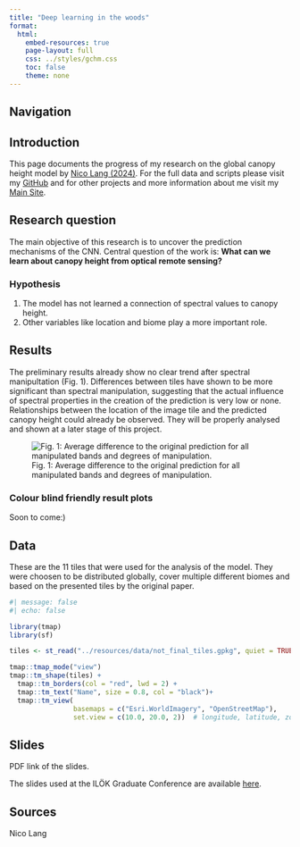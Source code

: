 ```yaml
---
title: "Deep learning in the woods"
format:
  html:
    embed-resources: true
    page-layout: full
    css: ../styles/gchm.css
    toc: false
    theme: none
---
```


<div class="custom-sidebar">
  <h2>Navigation</h2>
  <nav id="dynamic-toc"></nav>
</div>


## Introduction

This page documents the progress of my research on the global canopy height model by [Nico Lang (2024)](https://langnico.github.io/globalcanopyheight/). For the full data and scripts please visit my [GitHub](https://github.com/ESA99) and for other projects and more information about me visit my [Main Site](https://esa99.github.io).

## Research question

The main objective of this research is to uncover the prediction mechanisms of the CNN. Central question of the work is: **What can we learn about canopy height from optical remote sensing?**

### Hypothesis

1. The model has not learned a connection of spectral values to canopy height.  
2. Other variables like location and biome play a more important role.  

## Results

The preliminary results already show no clear trend after spectral manipultation (Fig. 1). Differences between tiles have shown to be more significant than spectral manipulation, suggesting that the actual influence of spectral properties in the creation of the prediction is very low or none. Relationships between the location of the image tile and the predicted canopy height could already be observed. They will be properly analysed and shown at a later stage of this project.

![Fig. 1: Average difference to the original prediction for all manipulated bands and degrees of manipulation.](../resources/gchm_result.png)

### Colour blind friendly result plots

Soon to come:)

## Data

These are the 11 tiles that were used for the analysis of the model. They were choosen to be distributed globally, cover multiple different biomes and based on the presented tiles by the original paper.  


```r
#| message: false
#| echo: false

library(tmap)
library(sf)

tiles <- st_read("../resources/data/not_final_tiles.gpkg", quiet = TRUE)

tmap::tmap_mode("view")
tmap::tm_shape(tiles) +
  tmap::tm_borders(col = "red", lwd = 2) +
  tmap::tm_text("Name", size = 0.8, col = "black")+
  tmap::tm_view(
                basemaps = c("Esri.WorldImagery", "OpenStreetMap"),
                set.view = c(10.0, 20.0, 2))  # longitude, latitude, zoom level

```


## Slides

PDF link of the slides.

The slides used at the ILÖK Graduate Conference are available [here]().


## Sources

Nico Lang





<script>
document.addEventListener("DOMContentLoaded", function () {
  const toc = document.getElementById("dynamic-toc");
  const headers = document.querySelectorAll("h2, h3");

  headers.forEach((header) => {
    const id = header.id || header.textContent.toLowerCase().replace(/\s+/g, "-");
    header.id = id;

    const link = document.createElement("a");
    link.href = `#${id}`;
    link.textContent = header.textContent;
    link.style.marginLeft = header.tagName === "H3" ? "1rem" : "0";
    toc.appendChild(link);
  });
});
</script>
